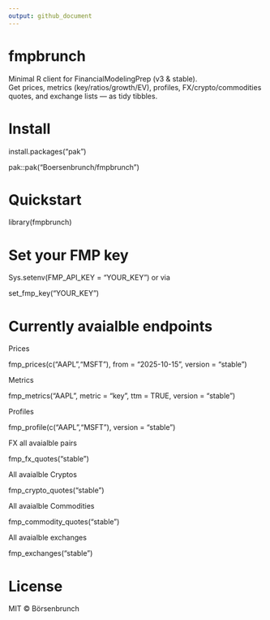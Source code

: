 ```yaml
---
output: github_document
---
```


# fmpbrunch

Minimal R client for FinancialModelingPrep (v3 & stable).  
Get prices, metrics (key/ratios/growth/EV), profiles, FX/crypto/commodities quotes, and exchange lists — as tidy tibbles.


# Install



install.packages("pak")

pak::pak("Boersenbrunch/fmpbrunch")




#  Quickstart


library(fmpbrunch)


# Set your FMP key
Sys.setenv(FMP_API_KEY = "YOUR_KEY") or via  

set_fmp_key("YOUR_KEY")




#  Currently avaialble endpoints


Prices

fmp_prices(c("AAPL","MSFT"), from = "2025-10-15", version = "stable") 

Metrics

fmp_metrics("AAPL", metric = "key", ttm = TRUE, version = "stable") 

Profiles

fmp_profile(c("AAPL","MSFT"), version = "stable")

FX all avaialble pairs  

fmp_fx_quotes("stable")  

All avaialble Cryptos

fmp_crypto_quotes("stable")  

All avaialble Commodities

fmp_commodity_quotes("stable") 

All avaialble exchanges

fmp_exchanges("stable")         



#     License


MIT © Börsenbrunch

